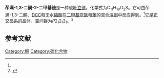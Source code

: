 {{Chembox
| Name = 
| NameEn = dimethylsulfonium 1,3-dioxoindan-2-ylide<br>2-dimethylsulfuranylidene-1,3-indanedione
| ImageFileL1 = Dimethylsulfonium 1,3-dioxoindan-2-ylide structure.svg
| ImageFileR1 = Dimethylsulfonium 1,3-dioxoindan-2-ylide.svg
| IUPACName = 
| IUPACNameZh = 
| OtherNames = 
| Section1 = {{Chembox Identifiers
|   CASNo = 5508-42-9
|   CASNo_Ref = {{cascite|correct|CAS}}
|   PubChem = 
|   SMILES =  }}
| Section2 = {{Chembox Properties
| C=11 | H=10 | O=2 | S=1
|   Appearance = 亮黄色[[晶体|晶体]]
|   Density = 
|   MeltingPt = {{convert|190|-|191|C|K}}<ref name=Alan>{{cite journal|journal=Journal of the American Chemical Society|volume=90|issue=3|language=en|issn=0002-7863|date=1968-01|pages=740–746|doi=10.1021/ja01005a033|url=https://pubs.acs.org/doi/abs/10.1021/ja01005a033|title=Carbodiimide-sulfoxide reactions. VII. Synthesis of stabilized sulfonium ylides|accessdate=2021-03-29|author=Alan Frederick Cook, John G. Moffatt}}</ref><br>{{convert|166|-|167|C|K}}<ref>{{cite journal|journal=Nippon kagaku zassi|volume=89|issue=7|issn=0369-5387|date=1968|pages=703–708|doi=10.1246/nikkashi1948.89.7_703|url=http://joi.jlc.jst.go.jp/JST.Journalarchive/nikkashi1948/89.7_703?from=CrossRef|title=Syntheses and Properties of Sulfonium and Phosphonium Phenacylids|accessdate=2021-03-29|author=Tsugio Hashimoto, Hisashi Yano, Hisao Kitano, Kenichi Fukui}}</ref>
|   BoilingPt = 
|   Solubility =  }}
| Section3 = {{Chembox Hazards
|   MainHazards = 
|   FlashPt = 
|   Autoignition =  }}
}}
'''茚满-1,3-二酮-2-二甲基锍'''是一种硫[[叶立德|叶立德]]，化学式为C<sub>11</sub>H<sub>10</sub>O<sub>2</sub>S。它可由茚满-1,3-二酮、[[N,N'-二环己基碳二亚胺|DCC]]和无水[[磷酸|磷酸]]在[[二甲基亚砜|二甲基亚砜]]和[[苯|苯]]的混合[[溶剂|溶剂]]中反应得到。<ref name=Alan />它是[[正交晶系|正交晶系]]的晶体，空间群为''P''2<sub>1</sub>2<sub>1</sub>2<sub>1</sub>。<ref>{{cite journal|journal=Acta Crystallographica Section B Structural Crystallography and Crystal Chemistry|volume=27|issue=3|date=1971-03-15|pages=581–586|doi=10.1107/S0567740871002590|url=http://scripts.iucr.org/cgi-bin/paper?S0567740871002590|title=The crystal structure of 2-dimethylsulfuranylidene-1,3-indanedione|accessdate=2021-03-29|author=A. T. Christensen, E. Thom|archive-date=2018-06-04|archive-url=https://web.archive.org/web/20180604045125/http://scripts.iucr.org/cgi-bin/paper?S0567740871002590|dead-url=no}}</ref>

==参考文献==
{{reflist}}

[[Category:酮|Category:酮]]
[[Category:硫化合物|Category:硫化合物]]